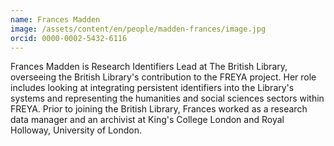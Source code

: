 ```yaml
---
name: Frances Madden
image: /assets/content/en/people/madden-frances/image.jpg
orcid: 0000-0002-5432-6116
---
```

Frances Madden is Research Identifiers Lead at The British Library, overseeing the British Library's contribution to the FREYA project. Her role includes looking at integrating persistent identifiers into the Library's systems and representing the humanities and social sciences sectors within FREYA. Prior to joining the British Library, Frances worked as a research data manager and an archivist at King's College London and Royal Holloway, University of London.
